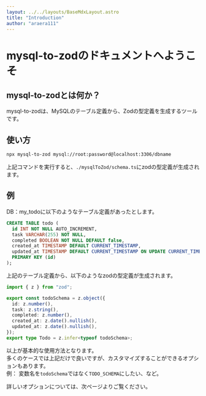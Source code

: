 ```yaml
---
layout: ../../layouts/BaseMdxLayout.astro
title: "Introduction"
author: "araera111"
---
```


# mysql-to-zodのドキュメントへようこそ

## mysql-to-zodとは何か？

mysql-to-zodは、MySQLのテーブル定義から、Zodの型定義を生成するツールです。

## 使い方

```bash
npx mysql-to-zod mysql://root:password@localhost:3306/dbname
```

上記コマンドを実行すると、`./mysqlToZod/schema.ts`にzodの型定義が生成されます。

## 例

DB：my_todoに以下のようなテーブル定義があったとします。

```sql
CREATE TABLE todo (
  id INT NOT NULL AUTO_INCREMENT,
  task VARCHAR(255) NOT NULL,
  completed BOOLEAN NOT NULL DEFAULT false,
  created_at TIMESTAMP DEFAULT CURRENT_TIMESTAMP,
  updated_at TIMESTAMP DEFAULT CURRENT_TIMESTAMP ON UPDATE CURRENT_TIMESTAMP,
  PRIMARY KEY (id)
);
```

上記のテーブル定義から、以下のようなzodの型定義が生成されます。

```typescript
import { z } from "zod";

export const todoSchema = z.object({
  id: z.number(),
  task: z.string(),
  completed: z.number(),
  created_at: z.date().nullish(),
  updated_at: z.date().nullish(),
});
export type Todo = z.infer<typeof todoSchema>;
```

以上が基本的な使用方法となります。  
多くのケースでは上記だけで良いですが、カスタマイズすることができるオプションもあります。  
例： 変数名を`todoSchema`ではなく`TODO_SCHEMA`にしたい、など。

詳しいオプションについては、次ページよりご覧ください。
